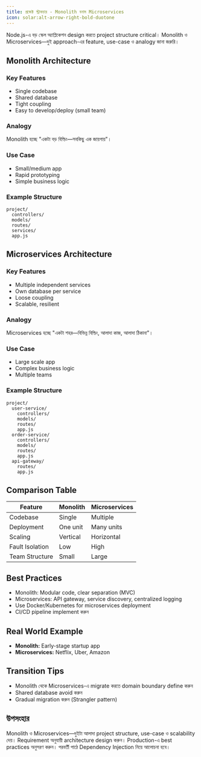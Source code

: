 ```yaml
---
title: প্রজেক্ট স্ট্রাকচার - Monolith বনাম Microservices
icon: solar:alt-arrow-right-bold-duotone
---
```


Node.js-এ বড় স্কেল অ্যাপ্লিকেশন design করতে project structure critical। Monolith ও Microservices—দুই approach-এর feature, use-case ও analogy জানা জরুরি।

## Monolith Architecture

### Key Features
- Single codebase
- Shared database
- Tight coupling
- Easy to develop/deploy (small team)

### Analogy
Monolith হচ্ছে "একটা বড় বিল্ডিং—সবকিছু এক জায়গায়"।

### Use Case
- Small/medium app
- Rapid prototyping
- Simple business logic

### Example Structure
```
project/
  controllers/
  models/
  routes/
  services/
  app.js
```

## Microservices Architecture

### Key Features
- Multiple independent services
- Own database per service
- Loose coupling
- Scalable, resilient

### Analogy
Microservices হচ্ছে "একটা শহর—বিভিন্ন বিল্ডিং, আলাদা কাজ, আলাদা ঠিকানা"।

### Use Case
- Large scale app
- Complex business logic
- Multiple teams

### Example Structure
```
project/
  user-service/
    controllers/
    models/
    routes/
    app.js
  order-service/
    controllers/
    models/
    routes/
    app.js
  api-gateway/
    routes/
    app.js
```

## Comparison Table
| Feature         | Monolith   | Microservices |
|----------------|------------|--------------|
| Codebase       | Single     | Multiple     |
| Deployment     | One unit   | Many units   |
| Scaling        | Vertical   | Horizontal   |
| Fault Isolation| Low        | High         |
| Team Structure | Small      | Large        |

## Best Practices
- Monolith: Modular code, clear separation (MVC)
- Microservices: API gateway, service discovery, centralized logging
- Use Docker/Kubernetes for microservices deployment
- CI/CD pipeline implement করুন

## Real World Example
- **Monolith:** Early-stage startup app
- **Microservices:** Netflix, Uber, Amazon

## Transition Tips
- Monolith থেকে Microservices-এ migrate করতে domain boundary define করুন
- Shared database avoid করুন
- Gradual migration করুন (Strangler pattern)

## উপসংহার

Monolith ও Microservices—দুইটা আলাদা project structure, use-case ও scalability দেয়। Requirement অনুযায়ী architecture design করুন। Production-এ best practices অনুসরণ করুন। পরবর্তী পাঠে Dependency Injection নিয়ে আলোচনা হবে।
